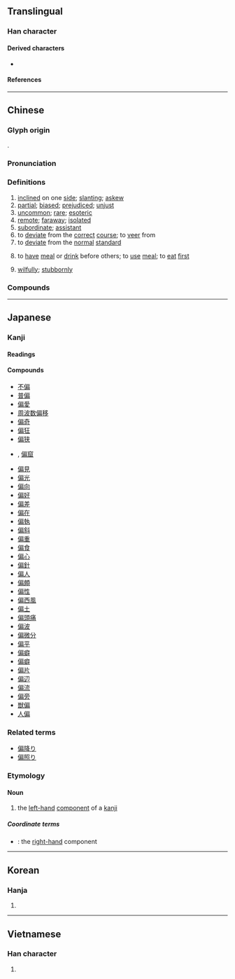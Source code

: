 {{character info/new}}
==Translingual==

===Han character===
{{Han char|rn=9|rad=人|as=09|sn=11|four=23227|canj=OHSB,OISB|ids=⿰亻扁}}

====Derived characters====
* {{l|mul|[[𫣪]], [[𪝹]], [[𫤑]], [[𫣱]]}}

====References====
{{Han ref|kx=0110.160|dkj=00848|dj=0235.100|hdz=10195.100|uh=504F}}

----

==Chinese==
{{zh-forms}}

===Glyph origin===
{{Han etym}}
{{Han compound|人|alt1=亻|扁|ls=psc|c1=s|c2=p}}.

===Pronunciation===
{{zh-pron
|m=piān
|c=pin1
|h=pfs=phiên
|md=piĕng
|mn=phian/phiⁿ/tn:pheⁿ
|mn_note=phian - literary; phiⁿ/pheⁿ - vernacular
|w=1phi
|mc=y
|oc=y
|cat=a,v,adv
}}

===Definitions===
{{zh-hanzi}}

# [[inclined]] on one [[side]]; [[slanting]]; [[askew]]
# [[partial]]; [[biased]]; [[prejudiced]]; [[unjust]]
# [[uncommon]]; [[rare]]; [[esoteric]]
# [[remote]]; [[faraway]]; [[isolated]]
# [[subordinate]]; [[assistant]]
# to [[deviate]] from the [[correct]] [[course]]; to [[veer]] from
# to [[deviate]] from the [[normal]] [[standard]]
# {{lb|zh|humble|dialectal}} to [[have]] [[meal]] or [[drink]] before others; to [[use]] [[meal]]; to [[eat]] [[first]]
# [[wilfully]]; [[stubbornly]]

===Compounds===
{{zh-der|偏頭痛|偏見:bias|偏偏|偏裨|偏險|偏科|偏極光|偏私|偏遠|偏不的|偏盲|偏棲|偏盃|偏殿|一偏之見|偏執症|偏生|偏袒搤腕|偏差|偏激|偏轉軛|偏墜|偏高|偏反|偏蝕|偏諱|偏差者|偏言|偏狹小器|偏才|偏知|偏護|偏析|偏袒|偏手|偏差理論|偏背|偏畸|偏差行為|偏口魚|偏閃|以偏概全|偏向|偏壓|半偏|偏心|偏失|偏安|偏激之詞|偏門|偏離|偏將|偏旁|偏極光鏡|偏好|偏反者|一偏|偏方|喂偏食|偏要|偏聽|偏陪|偏怪題|形聲偏旁|偏振光|偏師|偏室|偏倍|偏低|不偏不倚|偏拉|偏倖|偏愛|偏僻|偏勞|偏宕|不可偏廢|偏廢|吃偏飯|偏阿|偏格|偏錢|偏巧|偏斜|偏袒扼腕|偏濫|偏處|偏重|偏疼|中藥偏方|偏鋒|偏流|偏執|偏誤|偏提|偏待|偏懷|偏狹|偏出|吃偏食|偏角|偏振|偏題|偏枯|偏轉|偏心輪|偏食|偏頗|偏聽偏信|偏癱|偏房|偏光鏡|偏倚|偏光|無偏無倚|有偏|日偏食|磁偏角|拉偏架|日偏蝕|無偏無黨|種族偏見|禍福無偏|打偏手|打過偏手|無黨無偏|無偏無陂|打了偏手|補偏救弊|諧聲偏旁|隔二偏三|偏嵌}}

{{zh-cat|Intermediate|Elementary}}

----

==Japanese==

===Kanji===
{{ja-kanji|grade=c|rs=人09}}

====Readings====
{{ja-readings
|goon=へん
|kanon=へん
|kun=かたよ-る, ひとえ-に<ひとへ-に
}}

====Compounds====
{{der-top}}
* [[不偏]]
* [[普偏]]
* [[偏愛]]
* [[周波数偏移]]
* [[偏奇]]
* [[偏狂]]
* [[偏狭]]
* {{ja-l|偏屈|へんくつ}}, [[偏窟]]
* [[偏見]]
* [[偏光]]
* [[偏向]]
* [[偏好]]
* [[偏差]]
* [[偏在]]
* [[偏執]]
* [[偏斜]]
* [[偏重]]
* [[偏食]]
* [[偏心]]
* [[偏針]]
* [[偏人]]
* [[偏頗]]
* [[偏性]]
* [[偏西風]]
* [[偏土]]
* [[偏頭痛]]
* [[偏波]]
* [[偏微分]]
* [[偏平]]
* [[偏癖]]
* [[偏癖]]
* [[偏片]]
* [[偏辺]]
* [[偏流]]
* [[偏旁]]
* [[獣偏]]
* [[人偏]]
{{der-bottom}}

===Related terms===
* [[偏降り]]
* [[偏照り]]

===Etymology===
{{ja-kanjitab|へん|yomi=o}}

====Noun====
{{ja-noun|へん}}

# the [[left-hand]] [[component]] of a [[kanji]]

=====Coordinate terms=====
* {{ja-r|旁|つくり}}: the [[right-hand]] component

{{topics|ja|Chinese character components}}

----

==Korean==

===Hanja===
{{ko-hanja|hangeul=편}}

# {{defn|lang=ko|sort=人09}}

----

==Vietnamese==

===Han character===
{{vi-hantu|[[thiên]], [[xiên]], [[xen]]|rs=人09}}

# {{defn|lang=vi|sort=人09}}